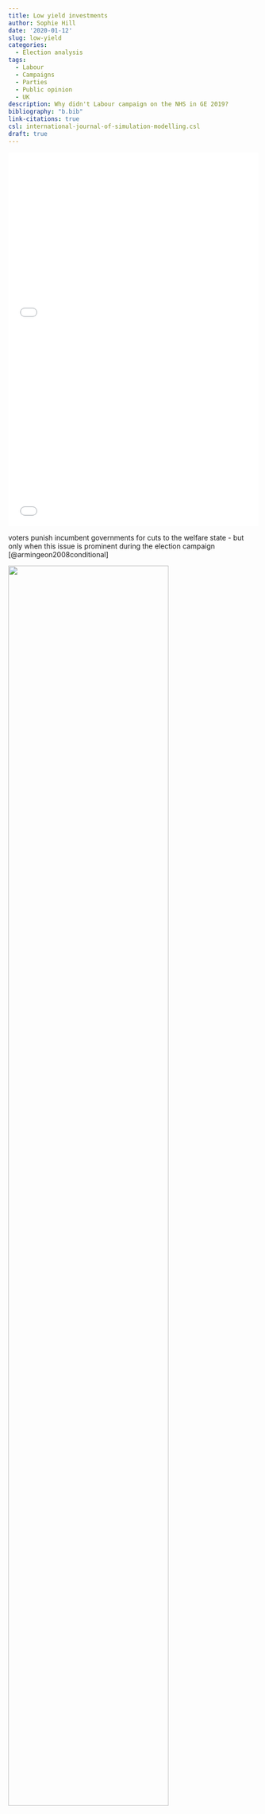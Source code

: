 ```yaml
---
title: Low yield investments
author: Sophie Hill
date: '2020-01-12'
slug: low-yield
categories:
  - Election analysis
tags:
  - Labour
  - Campaigns
  - Parties
  - Public opinion
  - UK
description: Why didn't Labour campaign on the NHS in GE 2019?
bibliography: "b.bib"
link-citations: true
csl: international-journal-of-simulation-modelling.csl
draft: true
---
```


<iframe title="Best party on issues" aria-label="Range Plot" id="datawrapper-chart-vnvEk" src="//datawrapper.dwcdn.net/vnvEk/1/" scrolling="no" frameborder="0" style="width: 0; min-width: 100% !important; border: none;" height="353"></iframe><script type="text/javascript">!function(){"use strict";window.addEventListener("message",function(a){if(void 0!==a.data["datawrapper-height"])for(var e in a.data["datawrapper-height"]){var t=document.getElementById("datawrapper-chart-"+e)||document.querySelector("iframe[src*='"+e+"']");t&&(t.style.height=a.data["datawrapper-height"][e]+"px")}})}();</script>


<iframe title="Mentions of &quot;NHS&quot; in manifesto" aria-label="Interactive line chart" id="datawrapper-chart-pJHEi" src="//datawrapper.dwcdn.net/pJHEi/1/" scrolling="no" frameborder="0" style="width: 0; min-width: 100% !important; border: none;" height="400"></iframe><script type="text/javascript">!function(){"use strict";window.addEventListener("message",function(a){if(void 0!==a.data["datawrapper-height"])for(var e in a.data["datawrapper-height"]){var t=document.getElementById("datawrapper-chart-"+e)||document.querySelector("iframe[src*='"+e+"']");t&&(t.style.height=a.data["datawrapper-height"][e]+"px")}})}();</script>


voters punish incumbent governments for cuts to the welfare state - but only when this issue is prominent during the election campaign [@armingeon2008conditional]

![](/post/2020-01-12-campaign-killer_files/armingeon_fig.png){width=80%}

<iframe title="YouGov top issues facing the country tracker " aria-label="Interactive line chart" id="datawrapper-chart-3BMLT" src="//datawrapper.dwcdn.net/3BMLT/4/" scrolling="no" frameborder="0" style="width: 0; min-width: 100% !important; border: none;" height="400"></iframe><script type="text/javascript">!function(){"use strict";window.addEventListener("message",function(a){if(void 0!==a.data["datawrapper-height"])for(var e in a.data["datawrapper-height"]){var t=document.getElementById("datawrapper-chart-"+e)||document.querySelector("iframe[src*='"+e+"']");t&&(t.style.height=a.data["datawrapper-height"][e]+"px")}})}();</script>


@paparo2018tories NHS by far best issue yield for Labour - see Table of valence issues - Labour most credible only on NHS and protecting pensions, former is higher priority...

@vaccari2020united in 2017 Labour did well to target its best issue yield - only party that did this strategy better was the greens (easier for them with such a clear dominant issue!)

![](/post/2020-01-12-health-safety_files/vaccari_issueyield.png)